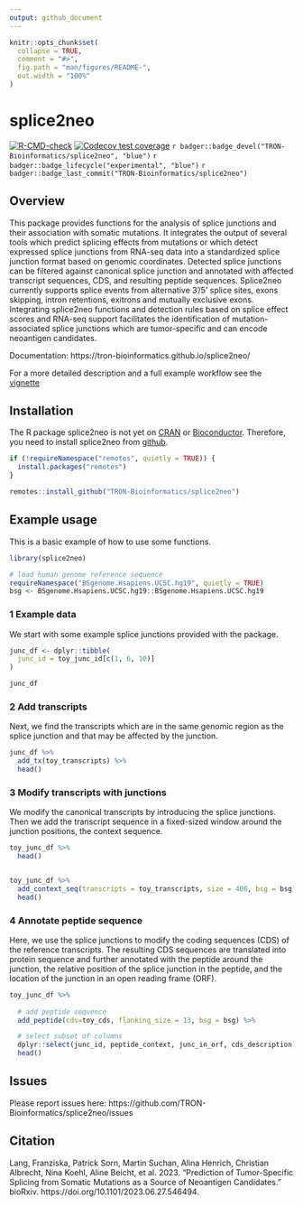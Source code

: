 ```yaml
---
output: github_document
---
```


<!-- README.md is generated from README.Rmd. Please edit that file -->

```r
knitr::opts_chunk$set(
  collapse = TRUE,
  comment = "#>",
  fig.path = "man/figures/README-",
  out.width = "100%"
)
```

# splice2neo

<!-- badges: start -->
[![R-CMD-check](https://github.com/TRON-Bioinformatics/splice2neo/workflows/R-CMD-check/badge.svg)](https://github.com/TRON-Bioinformatics/splice2neo/actions)
[![Codecov test coverage](https://codecov.io/gh/TRON-Bioinformatics/splice2neo/branch/master/graph/badge.svg)](https://codecov.io/gh/TRON-Bioinformatics/splice2neo?branch=master)
`r badger::badge_devel("TRON-Bioinformatics/splice2neo", "blue")`
`r badger::badge_lifecycle("experimental", "blue")`
`r badger::badge_last_commit("TRON-Bioinformatics/splice2neo")`
<!-- badges: end -->


## Overview

This package provides functions for the analysis of splice
junctions and their association with somatic mutations. It integrates the output
of several tools which predict splicing effects from mutations or which detect
expressed splice junctions from RNA-seq data into a standardized splice junction
format based on genomic coordinates. Detected splice junctions can be filtered
against canonical splice junction and annotated with affected transcript sequences, CDS,
and resulting peptide sequences. Splice2neo currently supports splice events 
from alternative 3'/5' splice sites, exons skipping, intron retentions, 
exitrons and mutually exclusive exons.  
Integrating splice2neo functions and detection rules based on splice effect scores 
and RNA-seq support facilitates the identification of mutation-associated splice 
junctions which are tumor-specific and can encode neoantigen candidates. 

Documentation: https://tron-bioinformatics.github.io/splice2neo/

For a more detailed description and a full example workflow see the [vignette](https://tron-bioinformatics.github.io/splice2neo/articles/splice2neo_workflow.html)
 
## Installation

The R package splice2neo is not yet on [CRAN](https://CRAN.R-project.org) or
[Bioconductor](https://www.bioconductor.org/). Therefore, you need to install splice2neo
from [github](https://github.com/TRON-Bioinformatics/splice2neo). 

```r
if (!requireNamespace("remotes", quietly = TRUE)) {
  install.packages("remotes")
}

remotes::install_github("TRON-Bioinformatics/splice2neo")
```

## Example usage


This is a basic example of how to use some functions.

```r
library(splice2neo)

# load human genome reference sequence
requireNamespace("BSgenome.Hsapiens.UCSC.hg19", quietly = TRUE)
bsg <- BSgenome.Hsapiens.UCSC.hg19::BSgenome.Hsapiens.UCSC.hg19

```

### 1 Example data

We start with some example splice junctions provided with the package.
 
```r
junc_df <- dplyr::tibble(
  junc_id = toy_junc_id[c(1, 6, 10)]
)

junc_df
```

### 2 Add transcripts 

Next, we find the transcripts which are in the same genomic region as the splice junction and that may be affected by the junction.

```r
junc_df %>% 
  add_tx(toy_transcripts) %>% 
  head()

```


### 3 Modify transcripts with junctions

We modify the canonical transcripts by introducing the splice junctions. Then we
add the transcript sequence in a fixed-sized window around the junction
positions, the context sequence.


```r
toy_junc_df %>% 
  head()


toy_junc_df %>% 
  add_context_seq(transcripts = toy_transcripts, size = 400, bsg = bsg) %>% 
  head()

```

### 4 Annotate peptide sequence

Here, we use the splice junctions to modify the coding sequences (CDS) of the
reference transcripts. The resulting CDS sequences are translated into protein
sequence and further annotated with the peptide around the junction, the
relative position of the splice junction in the peptide, and the location of the
junction in an open reading frame (ORF).

```r

toy_junc_df %>% 
  
  # add peptide sequence
  add_peptide(cds=toy_cds, flanking_size = 13, bsg = bsg) %>% 

  # select subset of columns
  dplyr::select(junc_id, peptide_context, junc_in_orf, cds_description) %>% 
  head()

```


## Issues

Please report issues here: https://github.com/TRON-Bioinformatics/splice2neo/issues

## Citation

Lang, Franziska, Patrick Sorn, Martin Suchan, Alina Henrich, Christian Albrecht, Nina Koehl, Aline Beicht, et al. 2023. “Prediction of Tumor-Specific Splicing from Somatic Mutations as a Source of Neoantigen Candidates.” bioRxiv. https://doi.org/10.1101/2023.06.27.546494.

